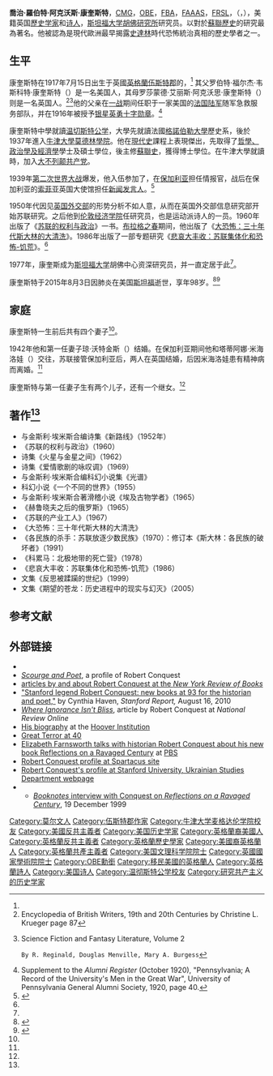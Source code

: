 {{Infobox writer
| image         = Robert Conquest (cropped).jpg
| image_size    = 
| caption       = 1987年的康奎斯特
| name          = 羅伯特·康奎斯特<br>Robert Conquest
| birth_name    = George Robert Acworth Conquest
| birth_date    = {{birth date|1917|7|15|df=y|}}
| birth_place   = {{ENG}}[[伍斯特郡|伍斯特郡]]{{en-link|大莫尔文|Great Malvern}}
| death_date    = {{death date and age|2015|8|3|1917|7|15|df=y|}}
| death_place   = {{US}}[[加利福尼亚州|加利福尼亚州]][[斯坦福_(加利福尼亚州)|斯坦福]]
<!-- 未知參數 | death_cause   = [[Pneumonia|Pneumonia]] -->
| notable_works = ''[[The_Great_Terror|The Great Terror: Stalin's Purges of the 1930s]]''
| occupation    = 历史学家，诗人
| spouse        = {{marriage|Joan Watkins|1942|1948|reason=divorced}}<br/>{{marriage|Tatiana Mihailova|1948|1962|reason=divorced}}<br/>{{marriage|Caroleen MacFarlane|1964|1978|reason=divorced}}<br/>{{marriage|Elizabeth Wingate|1979|2015|reason=去世}}
| children      = 3
| awards        = [[#Awards_and_honors|See below]]
}}
'''喬治·羅伯特·阿克沃斯·康奎斯特'''，[[圣米迦勒及圣乔治勋章|CMG]]，[[大英帝国勋章|OBE]]，[[英国国家学术院|FBA]]，[[美国文理科学院|FAAAS]]，[[皇家文學學會|FRSL]]，{{link-en|FBIS|British Interplanetary Society}}（{{lang-en|'''George Robert Acworth Conquest'''}}，{{bd|1917年|7月15日|2015年|8月3日|catIdx=Conquest, Robert}}），美籍英国[[歷史学家|歷史学家]]和[[诗人|诗人]]，[[斯坦福大学|斯坦福大学]][[胡佛研究所|胡佛研究所]]研究员。以對於[[蘇聯歷史|蘇聯歷史]]的研究最為著名。他被認為是現代歐洲最早揭露[[史達林|史達林]]時代恐怖統治真相的歷史學者之一。

==生平==
康奎斯特在1917年7月15日出生于英國[[英格蘭|英格蘭]][[伍斯特郡|伍斯特郡]]的{{en-link|大莫尔文|Great Malvern}}，<ref name="NYTobit"/> 其父罗伯特·福尔杰·韦斯科特·康奎斯特（{{lang-en|Robert Folger Wescott Conquest}}）是一名美国人，其母罗莎蒙德·艾丽斯·阿克沃思·康奎斯特（{{lang-en|Rosamund Alys Acworth Conquest}}）则是一名英国人。<ref>Encyclopedia of British Writers, 19th and 20th Centuries by Christine L. Krueger page 87</ref><ref>Science Fiction and Fantasy Literature, Volume 2
 By R. Reginald, Douglas Menville, Mary A. Burgess</ref>他的父亲在[[一战|一战]]期间任职于一家美国的[[法国陆军|法国陆军]]随军急救服务部队，并在1916年被授予[[英勇十字勋章|银星英勇十字勋章]]。<ref>Supplement to the ''Alumni Register'' (October 1920), "Pennsylvania; A Record of the University's Men in the Great War", University of Pennsylvania General Alumni Society, 1920, page 40.</ref>

康奎斯特中學就讀[[温切斯特公学|温切斯特公学]]，大學先就讀法國[[格諾伯勒大學|格諾伯勒大學]]歷史系，後於1937年進入[[牛津大學|牛津大學]][[牛津大学莫德林学院|莫德林學院]]。他在[[現代史|現代史]]課程上表現傑出，先取得了[[哲學、政治學及經濟學|哲學、政治學及經濟學]]學士及碩士學位，後主修[[蘇聯史|蘇聯史]]，獲得博士學位。在牛津大學就讀時，加入[[大不列颠共产党|大不列颠共产党]]。

1939年[[第二次世界大战|第二次世界大战]]爆发，他入伍参加了{{link-en|牛津白金汉郡轻步兵|Oxfordshire and Buckinghamshire Light Infantry}}，在[[保加利亚|保加利亚]]担任情报官，战后在保加利亚的[[索菲亚|索菲亚]]英国大使馆担任[[新闻发言人|新闻发言人]]。<ref name=09conquest-reader>{{cite news|title=英国著名苏共史学家逝世|url=http://cn.nytimes.com/readers-translation/20151109/09conquest-reader/|accessdate=2015-12-01|publisher=纽约时报中文网|date=2015年11月9日}}</ref>

1950年代因见[[英国外交部|英国外交部]]的形势分析不如人意，从而在英国外交部信息研究部开始苏联研究。之后他到[[伦敦经济学院|伦敦经济学院]]任研究员，也是运动派诗人的一员。1960年出版了《[[苏联的权利与政治|苏联的权利与政治]]》一书。[[布拉格之春|布拉格之春]]期间，他出版了《[[大恐怖：三十年代斯大林的大清洗|大恐怖：三十年代斯大林的大清洗]]》。1986年出版了一部专题研究《[[悲哀大丰收：苏联集体化和恐怖-饥荒|悲哀大丰收：苏联集体化和恐怖-饥荒]]》。<ref name=09conquest-reader />

1977年，康奎斯成为[[斯坦福大学|斯坦福大学]]胡佛中心资深研究员，并一直定居于此<ref name=09conquest-reader />。

康奎斯特于2015年8月3日因肺炎在美国[[斯坦福_(加利福尼亚州)|斯坦福]]逝世，享年98岁。<ref name="NYTobit">{{cite web|url=http://www.nytimes.com/2015/08/05/arts/international/robert-conquest-historian-who-documented-soviet-horrors-dies-at-98.html?ref=obituaries|title=Robert Conquest, Seminal Historian of Soviet Misrule, Dies at 98|publisher=New York Times.com|accessdate=2015-08-04}}</ref><ref>{{cite web|url=http://www.wsj.com/articles/robert-conquest-seminal-historian-of-soviet-misrule-dies-at-98-1438714647|title=Robert Conquest, Seminal Historian of Soviet Misrule, Dies at 98|publisher=The Wall Street Journal.com|accessdate=2015-08-04}}</ref>

==家庭==
康奎斯特一生前后共有四个妻子<ref name=09conquest-reader />。

1942年他和第一任妻子琼·沃特金斯（{{lang-en|Joan Watkins}}）结婚。在保加利亚期间他和塔蒂阿娜·米海洛娃（{{lang-en|Tatiana Mihailova}}）交往，苏联接管保加利亚后，两人在英国结婚，后因米海洛娃患有精神病而离婚。<ref name=09conquest-reader />

康奎斯特与第一任妻子生有两个儿子，还有一个继女。<ref name=09conquest-reader />

==著作<ref name=09conquest-reader />==
*与金斯利·埃米斯合编诗集《新路线》（1952年）
*《苏联的权利与政治》（1960）
*诗集《火星与金星之间》（1962）
*诗集《爱情歌剧的咏叹调》（1969）
*与金斯利·埃米斯合编科幻小说集《光谱》
*科幻小说《一个不同的世界》（1955）
*与金斯利·埃米斯合著滑稽小说《埃及古物学者》（1965）
*《赫鲁晓夫之后的俄罗斯》（1965）
*《苏联的产业工人》（1967）
*《大恐怖：三十年代斯大林的大清洗》
*《各民族的杀手：苏联放逐少数民族》（1970）：修订本《斯大林：各民族的破坏者》（1991）
*《科累马：北极地带的死亡营》（1978）
*《悲哀大丰收：苏联集体化和恐怖-饥荒》（1986）
*文集《反思被蹂躏的世纪》（1999）
*文集《期望的苍龙：历史进程中的现实与幻灭》（2005）

== 参考文献 ==
{{Reflist|2}}

==外部链接==
{{Commonscat|Robert Conquest|羅伯特·康奎斯特}}
*{{IMDb name|id=2184567}}
* [http://books.guardian.co.uk/poetry/features/0,12887,902797,00.html ''Scourge and Poet''], a profile of Robert Conquest
* [http://www.nybooks.com/contributors/robert-conquest/ articles by and about Robert Conquest at the ''New York Review of Books'']
* [http://news.stanford.edu/news/2010/august/conquest-historian-poet-081610.html "Stanford legend Robert Conquest: new books at 93 for the historian and poet,"] by Cynthia Haven, ''Stanford Report,'' August 16, 2010
* [https://web.archive.org/web/20140116070649/http://old.nationalreview.com/comment/comment-conquest100101.shtml ''Where Ignorance Isn't Bliss''], article by Robert Conquest at ''National Review Online''
* [http://www.hoover.org/bios/conquest.html His biography] {{Wayback|url=http://www.hoover.org/bios/conquest.html |date=20100516045553 }} at the [[胡佛研究所|Hoover Institution]] 
* [http://www.hoover.org/publications/digest/17830254.html Great Terror at 40] {{Wayback|url=http://www.hoover.org/publications/digest/17830254.html |date=20090923214706 }}
* [http://www.pbs.org/newshour/gergen/july-dec99/conquest_12-24.html Elizabeth Farnsworth talks with historian Robert Conquest about his new book Reflections on a Ravaged Century] {{Wayback|url=http://www.pbs.org/newshour/gergen/july-dec99/conquest_12-24.html |date=20121111191216 }} at [[公共电视网|PBS]]
* [http://www.spartacus-educational.com/HISconquest.htm Robert Conquest profile at Spartacus site]
* [https://web.archive.org/web/20120321170814/http://ukrainianstudies.stanford.edu/ConquestUkr.html Robert Conquest's profile at Stanford University, Ukrainian Studies Department webpage]
* {{C-SPAN|robertconquest}}
** [https://web.archive.org/web/20160321203726/http://booknotes.org/Watch/153487-1/Robert%20Conquest.aspx ''Booknotes'' interview with Conquest on ''Reflections on a Ravaged Century''], 19 December 1999

{{欧洲史学家}}

{{Authority control}}
{{DEFAULTSORT:Conquest, Robert}}
[[Category:莫尔文人|Category:莫尔文人]]
[[Category:伍斯特郡作家|Category:伍斯特郡作家]]
[[Category:牛津大学麦格达伦学院校友|Category:牛津大学麦格达伦学院校友]]
[[Category:美國反共主義者|Category:美國反共主義者]]
[[Category:美国历史学家|Category:美国历史学家]]
[[Category:英格蘭裔美國人|Category:英格蘭裔美國人]]
[[Category:英格蘭反共主義者|Category:英格蘭反共主義者]]
[[Category:英格蘭歷史學家|Category:英格蘭歷史學家]]
[[Category:美國裔英格蘭人|Category:美國裔英格蘭人]]
[[Category:英格蘭共產主義者|Category:英格蘭共產主義者]]
[[Category:美国文理科学院院士|Category:美国文理科学院院士]]
[[Category:英國國家學術院院士|Category:英國國家學術院院士]]
[[Category:OBE勳銜|Category:OBE勳銜]]
[[Category:移民美國的英格蘭人|Category:移民美國的英格蘭人]]
[[Category:英格蘭詩人|Category:英格蘭詩人]]
[[Category:美国诗人|Category:美国诗人]]
[[Category:温彻斯特公学校友|Category:温彻斯特公学校友]]
[[Category:研究共产主义的历史学家|Category:研究共产主义的历史学家]]